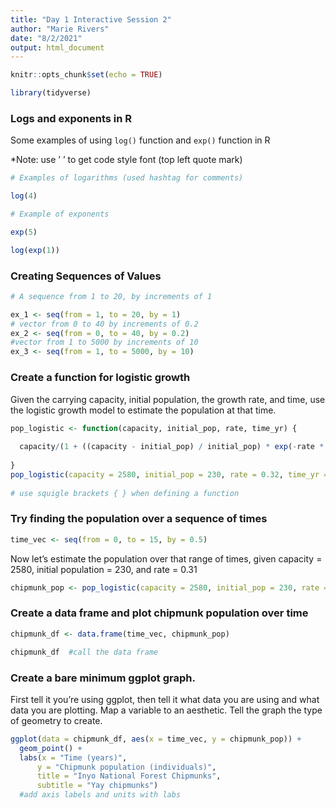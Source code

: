 ```yaml
---
title: "Day 1 Interactive Session 2"
author: "Marie Rivers"
date: "8/2/2021"
output: html_document
---
```


```r
knitr::opts_chunk$set(echo = TRUE)

library(tidyverse)
```

### Logs and exponents in R

Some examples of using `log()` function and `exp()` function in R

*Note: use ' ' to get code style font (top left quote mark)

```r
# Examples of logarithms (used hashtag for comments)

log(4)

# Example of exponents

exp(5)

log(exp(1))
```
### Creating Sequences of Values

```r
# A sequence from 1 to 20, by increments of 1

ex_1 <- seq(from = 1, to = 20, by = 1)
# vector from 0 to 40 by increments of 0.2
ex_2 <- seq(from = 0, to = 40, by = 0.2)
#vector from 1 to 5000 by increments of 10
ex_3 <- seq(from = 1, to = 5000, by = 10)
```
### Create a function for logistic growth

Given the carrying capacity, initial population, the growth rate, and time, use the logistic growth model to estimate the population at that time.


```r
pop_logistic <- function(capacity, initial_pop, rate, time_yr) {
  
  capacity/(1 + ((capacity - initial_pop) / initial_pop) * exp(-rate * time_yr))
  
}
pop_logistic(capacity = 2580, initial_pop = 230, rate = 0.32, time_yr = 2.4)
  
# use squigle brackets { } when defining a function
```
### Try finding the population over a sequence of times

```r
time_vec <- seq(from = 0, to = 15, by = 0.5) 

```
Now let's estimate the population over that range of times, given capacity = 2580, initial population = 230, and rate = 0.31
```r
chipmunk_pop <- pop_logistic(capacity = 2580, initial_pop = 230, rate = 0.32, time_yr = time_vec)
```
### Create a data frame and plot chipmunk population over time

```r

chipmunk_df <- data.frame(time_vec, chipmunk_pop)

chipmunk_df  #call the data frame
```
### Create a bare minimum ggplot graph. 

First tell it you're using ggplot, then tell it what data you are using and what data you are plotting. Map a variable to an aesthetic. Tell the graph the type of geometry to create.
```r

ggplot(data = chipmunk_df, aes(x = time_vec, y = chipmunk_pop)) + 
  geom_point() +
  labs(x = "Time (years)",
      y = "Chipmunk population (individuals)",
      title = "Inyo National Forest Chipmunks",
      subtitle = "Yay chipmunks")
  #add axis labels and units with labs
```


